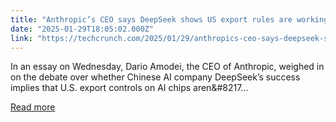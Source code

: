 ```yaml
---
title: "Anthropic’s CEO says DeepSeek shows US export rules are working"
date: "2025-01-29T18:05:02.000Z"
link: "https://techcrunch.com/2025/01/29/anthropics-ceo-says-deepseek-shows-that-u-s-export-rules-are-working-as-intended/"
---
```


In an essay on Wednesday, Dario Amodei, the CEO of Anthropic, weighed in on the debate over whether Chinese AI company DeepSeek&#8217;s success implies that U.S. export controls on AI chips aren&#8217...

[Read more](https://techcrunch.com/2025/01/29/anthropics-ceo-says-deepseek-shows-that-u-s-export-rules-are-working-as-intended/)

